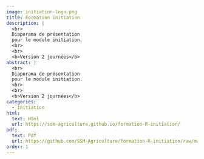 ```yaml
---
image: initiation-logo.png
title: Formation initiation
description: |
  <br>
  Diaporama de présentation
  pour le module initiation. 
  <br>
  <br>
  <b>Version 2 journées</b>
abstract: |
  <br>
  Diaporama de présentation
  pour le module initiation. 
  <br>
  <br>
  <b>Version 2 journées</b>
categories:
  - Initiation
html:
  text: Html
  url: https://ssm-agriculture.github.io/formation-R-initiation/
pdf:
  text: Pdf 
  url: https://github.com/SSM-Agriculture/formation-R-initiation/raw/master/diaporama_pdf/Diaporama_initiation.pdf
order: 1
---
```

